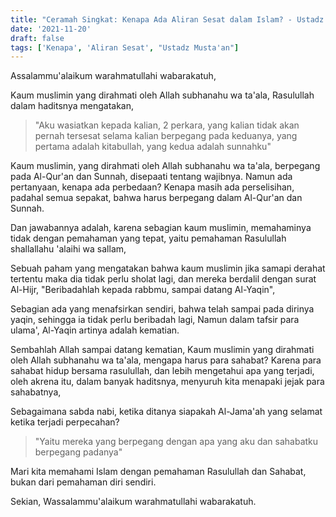 ```yaml
---
title: "Ceramah Singkat: Kenapa Ada Aliran Sesat dalam Islam? - Ustadz Musta'an, Lc."
date: '2021-11-20'
draft: false
tags: ['Kenapa', 'Aliran Sesat', "Ustadz Musta'an"]
---
```


Assalammu'alaikum warahmatullahi wabarakatuh,

Kaum muslimin yang dirahmati oleh Allah subhanahu wa ta'ala, Rasulullah dalam haditsnya mengatakan,

> "Aku wasiatkan kepada kalian, 2 perkara, yang kalian tidak akan pernah tersesat selama kalian berpegang pada keduanya, yang pertama adalah kitabullah, yang kedua adalah sunnahku"

Kaum muslimin, yang dirahmati oleh Allah subhanahu wa ta'ala, berpegang pada Al-Qur'an dan Sunnah, disepaati tentang wajibnya. Namun ada pertanyaan, kenapa ada perbedaan? Kenapa masih ada perselisihan, padahal semua sepakat, bahwa harus berpegang dalam Al-Qur'an dan Sunnah.

Dan jawabannya adalah, karena sebagian kaum muslimin, memahaminya tidak dengan pemahaman yang tepat, yaitu pemahaman Rasulullah shallallahu 'alaihi wa sallam,

Sebuah paham yang mengatakan bahwa kaum muslimin jika samapi derahat tertentu maka dia tidak perlu sholat lagi, dan mereka berdalil dengan surat Al-Hijr, "Beribadahlah kepada rabbmu, sampai datang Al-Yaqin",

Sebagian ada yang menafsirkan sendiri, bahwa telah sampai pada dirinya yaqin, sehingga ia tidak perlu beribadah lagi, Namun dalam tafsir para ulama', Al-Yaqin artinya adalah kematian.

Sembahlah Allah sampai datang kematian, Kaum muslimin yang dirahmati oleh Allah subhanahu wa ta'ala, mengapa harus para sahabat? Karena para sahabat hidup bersama rasulullah, dan lebih mengetahui apa yang terjadi, oleh akrena itu, dalam banyak haditsnya, menyuruh kita menapaki jejak para sahabatnya,

Sebagaimana sabda nabi, ketika ditanya siapakah Al-Jama'ah yang selamat ketika terjadi perpecahan?

> "Yaitu mereka yang berpegang dengan apa yang aku dan sahabatku berpegang padanya"

Mari kita memahami Islam dengan pemahaman Rasulullah dan Sahabat, bukan dari pemahaman diri sendiri.

Sekian, Wassalammu'alaikum warahmatullahi wabarakatuh.
